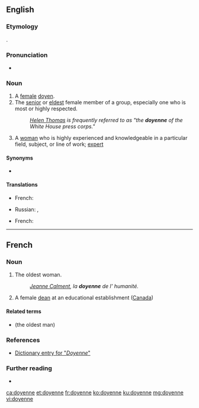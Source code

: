 {{also|doyenné}}
==English==

===Etymology===
{{bor|en|fr|doyenne}}.

===Pronunciation===
* {{rhymes|ɛn|lang=en}}

===Noun===
{{en-noun}}

# A [[female]] [[doyen]].
# The [[senior]] or [[eldest]] female member of a group, especially one who is most or highly respected.
#: ''[[w:Helen Thomas|Helen Thomas]] is frequently referred to as "the '''doyenne''' of the White House press corps."''
# A [[woman]] who is highly experienced and knowledgeable in a particular field, subject, or line of work; [[expert]]

====Synonyms====
* {{l|en|grande dame}}

====Translations====
{{trans-top|female doyen}}
* French: {{t+|fr|doyenne|f}}
{{trans-mid}}
* Russian: {{t+|ru|специали́стка|f}}, {{t+|ru|профессиона́лка|f}}
{{trans-bottom}}

{{trans-top|oldest female in group}}
* French: {{t+|fr|doyenne|f}}
{{trans-mid}}
{{trans-bottom}}

----

==French==

===Noun===
{{fr-noun|f}}

# The oldest woman.
#: ''[[w:Jeanne Calment|Jeanne Calment]], la '''doyenne''' de l' humanité.''
# A female [[dean]] at an educational establishment ([[Canada]])

====Related terms====
* {{l|fr|doyen}} (the oldest man)

===References===
* [http://www.bartleby.com/61/19/D0371900.html Dictionary entry for "''Doyenne''"]

===Further reading===
* {{R:TLFi}}

[[ca:doyenne]]
[[et:doyenne]]
[[fr:doyenne]]
[[ko:doyenne]]
[[ku:doyenne]]
[[mg:doyenne]]
[[vi:doyenne]]